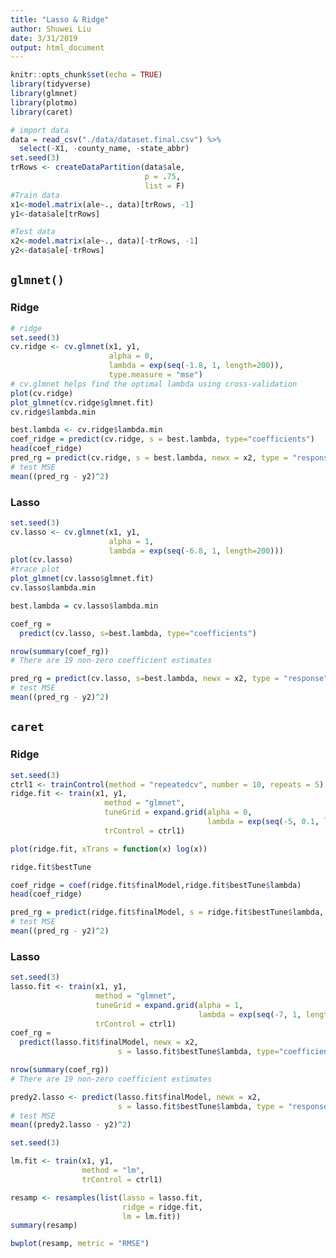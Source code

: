 ```yaml
---
title: "Lasso & Ridge"
author: Shuwei Liu
date: 3/31/2019
output: html_document
---
```


```r
knitr::opts_chunk$set(echo = TRUE)
library(tidyverse)
library(glmnet)
library(plotmo)
library(caret)
```

```r
# import data
data = read_csv("./data/dataset.final.csv") %>% 
  select(-X1, -county_name, -state_abbr)
set.seed(3)
trRows <- createDataPartition(data$ale,
                              p = .75,
                              list = F)
#Train data
x1<-model.matrix(ale~., data)[trRows, -1]
y1<-data$ale[trRows]

#Test data
x2<-model.matrix(ale~., data)[-trRows, -1]
y2<-data$ale[-trRows]
```

## `glmnet()`

### Ridge

```r
# ridge
set.seed(3)
cv.ridge <- cv.glmnet(x1, y1, 
                      alpha = 0, 
                      lambda = exp(seq(-1.8, 1, length=200)), 
                      type.measure = "mse")
# cv.glmnet helps find the optimal lambda using cross-validation
plot(cv.ridge)
plot_glmnet(cv.ridge$glmnet.fit)
cv.ridge$lambda.min
```

```r
best.lambda <- cv.ridge$lambda.min 
coef_ridge = predict(cv.ridge, s = best.lambda, type="coefficients")
head(coef_ridge)
pred_rg = predict(cv.ridge, s = best.lambda, newx = x2, type = "response")
# test MSE
mean((pred_rg - y2)^2)
```

### Lasso

```r
set.seed(3)
cv.lasso <- cv.glmnet(x1, y1, 
                      alpha = 1, 
                      lambda = exp(seq(-6.8, 1, length=200)))
plot(cv.lasso) 
#trace plot
plot_glmnet(cv.lasso$glmnet.fit)
cv.lasso$lambda.min
```

```r
best.lambda = cv.lasso$lambda.min

coef_rg = 
  predict(cv.lasso, s=best.lambda, type="coefficients")

nrow(summary(coef_rg))
# There are 19 non-zero coefficient estimates

pred_rg = predict(cv.lasso, s=best.lambda, newx = x2, type = "response")
# test MSE
mean((pred_rg - y2)^2)
```


## `caret`

### Ridge

```r
set.seed(3)
ctrl1 <- trainControl(method = "repeatedcv", number = 10, repeats = 5)
ridge.fit <- train(x1, y1,
                     method = "glmnet",
                     tuneGrid = expand.grid(alpha = 0,  
                                            lambda = exp(seq(-5, 0.1, length=200))),
                     trControl = ctrl1)

plot(ridge.fit, xTrans = function(x) log(x)) 

ridge.fit$bestTune

coef_ridge = coef(ridge.fit$finalModel,ridge.fit$bestTune$lambda)
head(coef_ridge)

pred_rg = predict(ridge.fit$finalModel, s = ridge.fit$bestTune$lambda, newx = x2, type = "response")
# test MSE
mean((pred_rg - y2)^2)
```

### Lasso

```r
set.seed(3)
lasso.fit <- train(x1, y1,
                   method = "glmnet",
                   tuneGrid = expand.grid(alpha = 1, 
                                          lambda = exp(seq(-7, 1, length=200))),
                   trControl = ctrl1)
coef_rg = 
  predict(lasso.fit$finalModel, newx = x2, 
                        s = lasso.fit$bestTune$lambda, type="coefficients")

nrow(summary(coef_rg))
# There are 19 non-zero coefficient estimates

predy2.lasso <- predict(lasso.fit$finalModel, newx = x2, 
                        s = lasso.fit$bestTune$lambda, type = "response")
# test MSE
mean((predy2.lasso - y2)^2)
```

```r
set.seed(3)

lm.fit <- train(x1, y1,
                method = "lm",
                trControl = ctrl1)

resamp <- resamples(list(lasso = lasso.fit, 
                         ridge = ridge.fit, 
                         lm = lm.fit))
summary(resamp)
```

```r
bwplot(resamp, metric = "RMSE")
```

